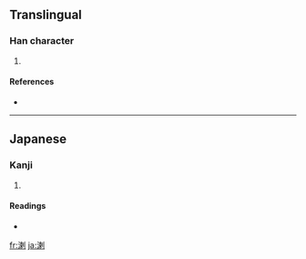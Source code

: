 ==Translingual==

===Han character===
{{Han char|rn=85|rad=水|as=09|sn=12|four=|canj=水木中弓 (EDLN)}}

# {{defn|Han|sort=水09}}

====References====
* {{Han ref|kx=0639.111|hdz=31671.011|uh=6E82|ud=28290}}

----

==Japanese==

===Kanji===
{{ja-kanji|grade=|rs=水09}}

# {{defn|Japanese}}

====Readings====
* {{ja-readings|on=[[らつ]] (ratsu)|kun=}}

[[fr:溂]]
[[ja:溂]]